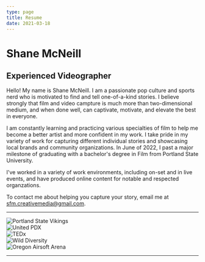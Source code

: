 ```yaml
---
type: page
title: Resume
date: 2021-03-18
---
```



# Shane McNeill

## Experienced Videographer

Hello! My name is Shane McNeill. I am a passionate pop culture and sports nerd who is motivated to find and tell one-of-a-kind stories. I believe strongly that film and video campture is much more than two-dimensional medium, and when done well, can captivate, motivate, and elevate the best in everyone.

I am constantly learning and practicing various specialties of film to help me become a better artist and more confident in my work. I take pride in my variety of work for capturing different individual stories and showcasing local brands and community organizations. In June of 2022, I past a major milestone of graduating with a bachelor's degree in Film from Portland State University.

I've worked in a variety of work environments, including on-set and in live events, and have produced online content for notable and respected organzations.

To contact me about helping you capture your story, email me at <a href="mailto:sfm.creativemedia@gmail.com">sfm.creativemedia@gmail.com</a>.

---

<div 
  className="brands"
  style={{
    display: "flex", 
    justifyContent: "space-around",
    marginTop: "3em",
    marginBottom: "3em",
    flexWrap: 'wrap',
  }}
>
  <div style={{marginLeft: "1em", marginRight: "1em"}}>
    <Image
      src="/images/portland-state-vikings-logo.png"
      alt="Portland State Vikings"
      width={133}
      height={100}
      priority
      className="next-image"
    />
  </div>
  <div style={{marginLeft: "1em", marginRight: "1em"}}>
    <Image
      src="/images/united-pdx-logo.png"
      alt="United PDX"
      width={77}
      height={100}
      priority
      className="next-image"
    />
  </div>
  <div style={{marginLeft: "1em", marginRight: "1em"}}>
    <Image
      src="/images/tedx-logo.png"
      alt="TEDx"
      width={337}
      height={100}
      priority
      className="next-image"
    />
  </div>
  <div style={{marginLeft: "1em", marginRight: "1em"}}>
    <Image
      src="/images/wild-diversity-logo.png"
      alt="Wild Diversity"
      width={196}
      height={100}
      priority
      className="next-image"
    />
  </div>
  <div style={{marginLeft: "1em", marginRight: "1em"}}>
    <Image
      src="/images/oregon-airsoft-logo.png"
      alt="Oregon Airsoft Arena"
      width={271}
      height={100}
      priority
      className="next-image"
    /> 
  </div>
</div>

--- 

<ExperienceRow
  title="Game Production Coordinator"
  company="Portland State Athletics"
  description="After my time as a Videographer last season, I was promoted to the role of Game Production Coordinator this season. In this role, I had a significant role in planning each game. This planning included creating social media content and closely collaborating with the Marketing Coordinator leading up to each home game. This involved filming, lighting, and editing pregame interviews and weekly coaches' shows."
/>

<ExperienceRow
  title="Social Media Videographer"
  company="TEDx Portland State University"
  description="During this internship, I worked with graphic designers and fellow videographers to generate various concepts for the TEDx social media pages leading up to Portland State's 2020 TEDx online-only event. These social media posts were informative and helped build anticipation with our growing social media followers. When it came time for Portland State's TEDx event in October of 2020, I led all facets of the filming process, including setting up audio equipment inside the theater, lighting the stage, and even shooting behind-the-scenes footage. I then edited the TEDx talks into individual videos and posted them on the official TEDx YouTube page during the post-production process."
/>

<ExperienceRow
  title="Video Intern"
  company="United PDX"
  description="With this internship, I've worked to create promotional videos for the youth soccer club United PDX. Working alongside Director of Communications and Marketing of the club, I've expanded the club's video content on their social media pages to bring in more prospective players."
/>
